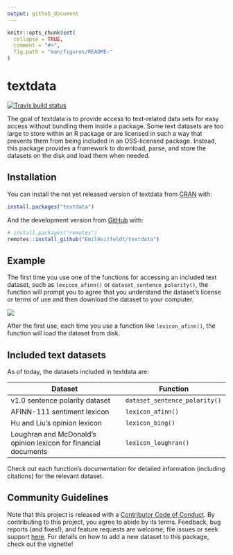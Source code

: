 ```yaml
---
output: github_document
---
```


<!-- README.md is generated from README.Rmd. Please edit that file -->

```r
knitr::opts_chunk$set(
  collapse = TRUE,
  comment = "#>",
  fig.path = "man/figures/README-"
)
```
# textdata

<!-- badges: start -->
[![Travis build status](https://travis-ci.org/EmilHvitfeldt/textdata.svg?branch=master)](https://travis-ci.org/EmilHvitfeldt/textdata)
<!-- badges: end -->

The goal of textdata is to provide access to text-related data sets for easy access without bundling them inside a package. Some text datasets are too large to store within an R package or are licensed in such a way that prevents them from being included in an OSS-licensed package. Instead, this package provides a framework to download, parse, and store the datasets on the disk and load them when needed.

## Installation

You can install the not yet released version of textdata from [CRAN](https://CRAN.R-project.org) with:

``` r
install.packages("textdata")
```

And the development version from [GitHub](https://github.com/) with:

``` r
# install.packages("remotes")
remotes::install_github("EmilHvitfeldt/textdata")
```
## Example

The first time you use one of the functions for accessing an included text dataset, such as `lexicon_afinn()` or `dataset_sentence_polarity()`, the function will prompt you to agree that you understand the dataset's license or terms of use and then download the dataset to your computer.

![](man/figures/textdata_demo.gif)

After the first use, each time you use a function like `lexicon_afinn()`, the function will load the dataset from disk.

## Included text datasets

As of today, the datasets included in textdata are:

| Dataset      | Function    |
| ------------ | ----------- |
| v1.0 sentence polarity dataset | `dataset_sentence_polarity()` |
| AFINN-111 sentiment lexicon    | `lexicon_afinn()`             |
| Hu and Liu's opinion lexicon   | `lexicon_bing()`              |
| Loughran and McDonald's opinion lexicon for financial documents | `lexicon_loughran()` |


Check out each function's documentation for detailed information (including citations) for the relevant dataset.

## Community Guidelines

Note that this project is released with a
[Contributor Code of Conduct](CODE_OF_CONDUCT.md).
By contributing to this project, you agree to abide by its terms. 
Feedback, bug reports (and fixes!), and feature requests are welcome; file 
issues or seek support [here](http://github.com/EmilHvitfeldt/textdata/issues).
For details on how to add a new dataset to this package, check out the vignette!
